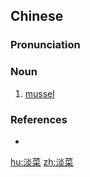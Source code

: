 ==Chinese==
{{zh-forms}}

===Pronunciation===
{{zh-pron
|m=dàncài
|c=daam6 coi3
|cat=n
}}

===Noun===
{{zh-noun}}

# [[mussel]]

===References===
* {{cite-web
|url=http://www.google.com.tw/search?complete=1&hl=zh-TW&as_qdr=all&q=+%22%E6%B7%A1%E8%8F%9C%22+%22mussel%22&meta=
|title="淡菜" "mussel"
|work=google search
|language=Mandarin/English
|accessdate=2008-04-03}}

[[hu:淡菜]]
[[zh:淡菜]]